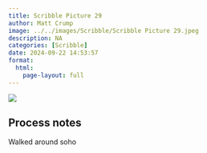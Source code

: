 ```yaml
---
title: Scribble Picture 29
author: Matt Crump
image: ../../images/Scribble/Scribble Picture 29.jpeg
description: NA
categories: [Scribble]
date: 2024-09-22 14:53:57
format:
  html:
    page-layout: full
---
```


![](../../images/Scribble/Scribble Picture 29.jpeg)

## Process notes

Walked around soho
